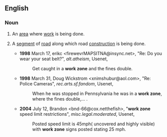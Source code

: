 ==English==

===Noun===
{{en-noun|head=[[work]] [[zone]]}}
# An [[area]] where [[work]] is being done.
# {{label|en|more specifically}} A [[segment]] of [[road]] along which road [[construction]] is being done.
#* '''1998''' March 17, erikc <firewevrMAPSITNA@insync.net>, "Re: Do you wear your seat belt?", ''alt.atheism'', Usenet,
#*: Get caught in a '''work zone''' and the fines double.
#* '''1998''' March 31, Doug Wickstrom <xnimshubur@aol.com>, "Re: Police Cameras", ''rec.arts.sf.fandom'', Usenet,
#*: When he was stopped in Pennsylvania he was in a '''work zone''', where the fines double,...&nbsp;.
#* '''2004''' July 12, Brandon <bnd-66@cox.netthefish>, "'''work zone''' speed limit restrictions", ''misc.legal.moderated'', Usenet,
#*: Posted speed limit is 45mph( uncovered <!--sic spacing-->and highly visible) with '''work zone''' signs posted stating 25 mph.